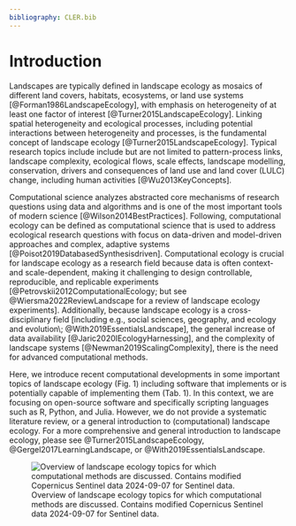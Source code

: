 ```yaml
---
bibliography: CLER.bib
---
```


<!-- Person responsible: Hesselbarth -->

# Introduction {#sec-introduction}

Landscapes are typically defined in landscape ecology as mosaics of different land covers, habitats, ecosystems, or land use systems [@Forman1986LandscapeEcology], with emphasis on heterogeneity of at least one factor of interest [@Turner2015LandscapeEcology].
Linking spatial heterogeneity and ecological processes, including potential interactions between heterogeneity and processes, is the fundamental concept of landscape ecology [@Turner2015LandscapeEcology].
Typical research topics include include but are not limited to pattern-process links, landscape complexity, ecological flows, scale effects, landscape modelling, conservation, drivers and consequences of land use and land cover (LULC) change, including human activities [@Wu2013KeyConcepts].

Computational science analyzes abstracted core mechanisms of research questions using data and algorithms and is one of the most important tools of modern science [@Wilson2014BestPractices].
<!-- R1: Data-driven and model-driven -->
Following, computational ecology can be defined as computational science that is used to address ecological research questions with focus on data-driven and model-driven approaches and complex, adaptive systems [@Poisot2019DatabasedSynthesisdriven].
Computational ecology is crucial for landscape ecology as a research field because data is often context- and scale-dependent, making it challenging to design controllable, reproducible, and replicable experiments [@Petrovskii2012ComputationalEcology; but see @Wiersma2022ReviewLandscape for a review of landscape ecology experiments].
Additionally, because landscape ecology is a cross-disciplinary field [including e.g., social sciences, geography, and ecology and evolution\; @With2019EssentialsLandscape], the general increase of data availability [@Jaric2020IEcologyHarnessing], and the complexity of landscape systems [@Newman2019ScalingComplexity], there is the need for advanced computational methods.

<!-- R1: Very good idea to suggest software implementing methodological developments. It would be even better with a recapitulative table -->
Here, we introduce recent computational developments in some important topics of landscape ecology (Fig. 1) including software that implements or is potentially capable of implementing them (Tab. 1).
In this context, we are focusing on open-source software and specifically scripting languages such as R, Python, and Julia.
However, we do not provide a systematic literature review, or a general introduction to (computational) landscape ecology.
For a more comprehensive and general introduction to landscape ecology, please see @Turner2015LandscapeEcology, @Gergel2017LearningLandscape, or @With2019EssentialsLandscape.

![Overview of landscape ecology topics for which computational methods are discussed. Contains modified Copernicus Sentinel data 2024-09-07 for Sentinel data.](Figures/Fig-1.jpg)
